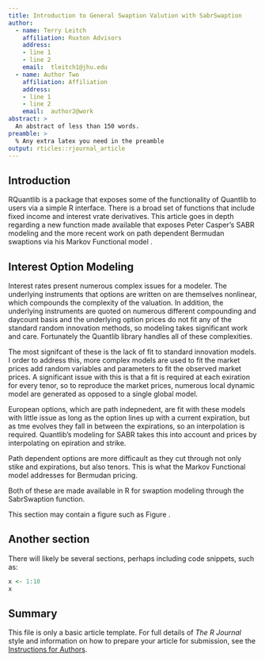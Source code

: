 ```yaml
---
title: Introduction to General Swaption Valution with SabrSwaption
author:
  - name: Terry Leitch
    affiliation: Ruxton Advisors
    address:
    - line 1
    - line 2
    email:  tleitch1@jhu.edu
  - name: Author Two
    affiliation: Affiliation
    address:
    - line 1
    - line 2
    email:  author2@work
abstract: >
  An abstract of less than 150 words.
preamble: >
  % Any extra latex you need in the preamble
output: rticles::rjournal_article
---
```


## Introduction

RQuantlib is a package that exposes some of the functionality of Quantlib to users via a 
simple R interface. There is a broad set of functions that include fixed income and interest vrate derivatives. 
This article goes in depth regarding a new function made available that exposes Peter Casper's SABR modeling 
and the more recent work on path dependent Bermudan swaptions via his Markov Functional model \citet{caspers}.

## Interest Option Modeling
Interest rates present numerous complex issues for a modeler. The underlying instruments that options are written on
are themselves nonlinear, which compounds the complexity of the valuation. In addition, the underlying instruments are quoted on
numerous different compounding and daycount basis and the underlying option prices do not fit any of the standard random innovation methods, 
so modeling takes significant work and care. Fortunately the Quantlib library handles all of these complexities.

The most signifcant of these is the lack of fit to standard innovation models. I order to address this, more complex models are
used to fit the market prices add random variables and parameters to fit the observed market prices. A significant issue with 
this is that a fit is required at each exiration for every tenor, so to reproduce the market prices, numerous local dynamic model are 
generated as opposed to a single global model.

European options, which are path indepnedent, are fit with these models with little issue as long as the option lines up with a current 
expiration, but as tme evolves they fall in between the expirations, so an interpolation is required. Quantlib's modeling for SABR 
takes this into account and prices by interpolating on epiration and strike.

Path dependent options are more difficault as they cut through not only stike and expirations, but also tenors. This is what the 
Markov Functional model addresses for Bermudan pricing.

Both of these are made available in R for swaption modeling through the SabrSwaption function. 




This section may contain a figure such as Figure \ref{figure:rlogo}.





\begin{figure}[htbp]
  \centering
  \includegraphics{Rlogo}
  \caption{The logo of R.}
  \label{figure:rlogo}
\end{figure}

## Another section

There will likely be several sections, perhaps including code snippets, such as:

```r
x <- 1:10
x
```

## Summary

This file is only a basic article template. For full details of _The R Journal_ style and information on how to prepare your article for submission, see the [Instructions for Authors](https://journal.r-project.org/share/author-guide.pdf).
\bibliography{RJreferences}
